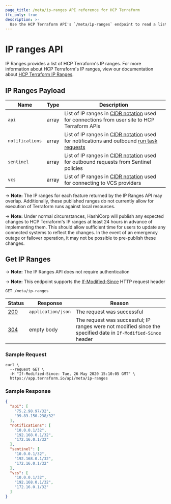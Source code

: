 ```yaml
---
page_title: /meta/ip-ranges API reference for HCP Terraform
tfc_only: true
description: >-
  Use the HCP Terraform API's `/meta/ip-ranges` endpoint to read a list of the IP ranges that HCP Terraform uses.
---
```


[200]: https://developer.mozilla.org/en-US/docs/Web/HTTP/Status/200

[201]: https://developer.mozilla.org/en-US/docs/Web/HTTP/Status/201

[202]: https://developer.mozilla.org/en-US/docs/Web/HTTP/Status/202

[204]: https://developer.mozilla.org/en-US/docs/Web/HTTP/Status/204

[304]: https://developer.mozilla.org/en-US/docs/Web/HTTP/Status/304

[400]: https://developer.mozilla.org/en-US/docs/Web/HTTP/Status/400

[401]: https://developer.mozilla.org/en-US/docs/Web/HTTP/Status/401

[403]: https://developer.mozilla.org/en-US/docs/Web/HTTP/Status/403

[404]: https://developer.mozilla.org/en-US/docs/Web/HTTP/Status/404

[409]: https://developer.mozilla.org/en-US/docs/Web/HTTP/Status/409

[412]: https://developer.mozilla.org/en-US/docs/Web/HTTP/Status/412

[422]: https://developer.mozilla.org/en-US/docs/Web/HTTP/Status/422

[429]: https://developer.mozilla.org/en-US/docs/Web/HTTP/Status/429

[500]: https://developer.mozilla.org/en-US/docs/Web/HTTP/Status/500

[504]: https://developer.mozilla.org/en-US/docs/Web/HTTP/Status/504

[If-Modified-Since]: https://developer.mozilla.org/en-US/docs/Web/HTTP/Headers/If-Modified-Since

[JSON API document]: /terraform/cloud-docs/api-docs#json-api-documents

[JSON API error object]: https://jsonapi.org/format/#error-objects

[CIDR Notation]: https://en.wikipedia.org/wiki/Classless_Inter-Domain_Routing#CIDR_notation

[run task requests]: /terraform/cloud-docs/api-docs/run-tasks/run-tasks-integration#run-task-request

# IP ranges API

IP Ranges provides a list of HCP Terraform's IP ranges. For more information about HCP Terraform's IP ranges, view our documentation about [HCP Terraform IP Ranges](/terraform/cloud-docs/architectural-details/ip-ranges).

## IP Ranges Payload

| Name            | Type  | Description                                                                                      |
| --------------- | ----- | ------------------------------------------------------------------------------------------------ |
| `api`           | array | List of IP ranges in [CIDR notation] used for connections from user site to HCP Terraform APIs |
| `notifications` | array | List of IP ranges in [CIDR notation] used for notifications and outbound [run task requests]     |
| `sentinel`      | array | List of IP ranges in [CIDR notation] used for outbound requests from Sentinel policies           |
| `vcs`           | array | List of IP ranges in [CIDR notation] used for connecting to VCS providers                        |

-> **Note:** The IP ranges for each feature returned by the IP Ranges API may overlap. Additionally, these published ranges do not currently allow for execution of Terraform runs against local resources.

-> **Note:** Under normal circumstances, HashiCorp will publish any expected changes to HCP Terraform's IP ranges at least 24 hours in advance of implementing them. This should allow sufficient time for users to update any connected systems to reflect the changes. In the event of an emergency outage or failover operation, it may not be possible to pre-publish these changes.

## Get IP Ranges

-> **Note:** The IP Ranges API does not require authentication

-> **Note:** This endpoint supports the [If-Modified-Since][] HTTP request header

`GET /meta/ip-ranges`

| Status  | Response           | Reason                                                                                                         |
| ------- | ------------------ | -------------------------------------------------------------------------------------------------------------- |
| [200][] | `application/json` | The request was successful                                                                                     |
| [304][] | empty body         | The request was successful; IP ranges were not modified since the specified date in `If-Modified-Since` header |

### Sample Request

```shell
curl \
  --request GET \
  -H "If-Modified-Since: Tue, 26 May 2020 15:10:05 GMT" \
  https://app.terraform.io/api/meta/ip-ranges
```

### Sample Response

```json
{
  "api": [
    "75.2.98.97/32",
    "99.83.150.238/32"
  ],
  "notifications": [
    "10.0.0.1/32",
    "192.168.0.1/32",
    "172.16.0.1/32"
  ],
  "sentinel": [
    "10.0.0.1/32",
    "192.168.0.1/32",
    "172.16.0.1/32"
  ],
  "vcs": [
    "10.0.0.1/32",
    "192.168.0.1/32",
    "172.16.0.1/32"
  ]
}
```
